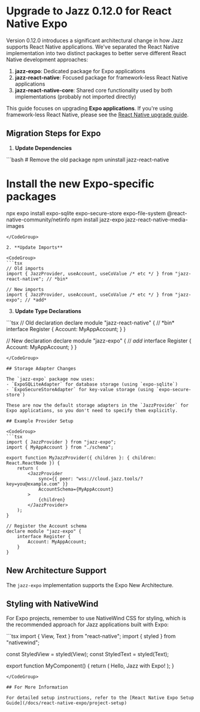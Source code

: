 

# Upgrade to Jazz 0.12.0 for React Native Expo

Version 0.12.0 introduces a significant architectural change in how Jazz supports React Native applications. We've separated the React Native implementation into two distinct packages to better serve different React Native development approaches:

1. **jazz-expo**: Dedicated package for Expo applications
2. **jazz-react-native**: Focused package for framework-less React Native applications
3. **jazz-react-native-core**: Shared core functionality used by both implementations (probably not imported directly)

This guide focuses on upgrading **Expo applications**. If you're using framework-less React Native, please see the [React Native upgrade guide](/docs/react-native/upgrade/0-12-0).

## Migration Steps for Expo

1. **Update Dependencies**

<CodeGroup>
```bash
# Remove the old package
npm uninstall jazz-react-native

# Install the new Expo-specific packages
npx expo install expo-sqlite expo-secure-store expo-file-system @react-native-community/netinfo
npm install jazz-expo jazz-react-native-media-images
```
</CodeGroup>

2. **Update Imports**

<CodeGroup>
```tsx
// Old imports
import { JazzProvider, useAccount, useCoValue /* etc */ } from "jazz-react-native"; // *bin*

// New imports
import { JazzProvider, useAccount, useCoValue /* etc */ } from "jazz-expo"; // *add*
```
</CodeGroup>

3. **Update Type Declarations**

<CodeGroup>
```tsx
// Old declaration
declare module "jazz-react-native" { // *bin*
    interface Register {
        Account: MyAppAccount;
    }
}

// New declaration
declare module "jazz-expo" { // *add*
    interface Register {
        Account: MyAppAccount;
    }
}
```
</CodeGroup>

## Storage Adapter Changes

The `jazz-expo` package now uses:
- `ExpoSQLiteAdapter` for database storage (using `expo-sqlite`)
- `ExpoSecureStoreAdapter` for key-value storage (using `expo-secure-store`)

These are now the default storage adapters in the `JazzProvider` for Expo applications, so you don't need to specify them explicitly.

## Example Provider Setup

<CodeGroup>
```tsx
import { JazzProvider } from "jazz-expo";
import { MyAppAccount } from "./schema";

export function MyJazzProvider({ children }: { children: React.ReactNode }) {
    return (
        <JazzProvider
            sync={{ peer: "wss://cloud.jazz.tools/?key=you@example.com" }}
            AccountSchema={MyAppAccount}
        >
            {children}
        </JazzProvider>
    );
}

// Register the Account schema
declare module "jazz-expo" {
    interface Register {
        Account: MyAppAccount;
    }
}
```
</CodeGroup>

## New Architecture Support

The `jazz-expo` implementation supports the Expo New Architecture.

## Styling with NativeWind

For Expo projects, remember to use NativeWind CSS for styling, which is the recommended approach for Jazz applications built with Expo:

<CodeGroup>
```tsx
import { View, Text } from "react-native";
import { styled } from "nativewind";

const StyledView = styled(View);
const StyledText = styled(Text);

export function MyComponent() {
    return (
        <StyledView className="p-4 bg-white dark:bg-slate-800">
            <StyledText className="text-black dark:text-white text-lg font-bold">
                Hello, Jazz with Expo!
            </StyledText>
        </StyledView>
    );
}
```
</CodeGroup>

## For More Information

For detailed setup instructions, refer to the [React Native Expo Setup Guide](/docs/react-native-expo/project-setup)
